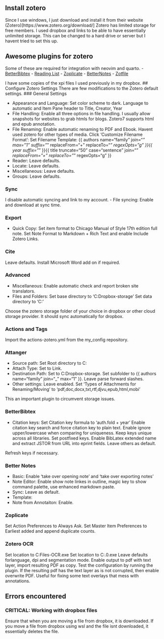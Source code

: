
## Install zotero
Since I use windows, I just download and install it from their website (Zotero)[https://www.zotero.org/download/]
Zotero has limited storage for free members. I used dropbox and links to be able to have essentially unlimited storage. This can be changed to a hard drive or server but I havent tried to set this up.

## Awesome plugins for zotero

Some of these are required for integration with neovim and quarto.
- [BetterBibtex](https://retorque.re/zotero-better-bibtex/)
- [Reading List](https://github.com/Dominic-DallOsto/zotero-reading-list)
- [Zoplicate](https://chenglongma.com/zoplicate/)
- [BetterNotes](https://github.com/windingwind/zotero-better-notes#readme)
- [Zotfile](https://github.com/jlegewie/zotfile)

I have some copies of the xpi files I used previously in my dropbox.
## Configure Zotero Settings
There are few modifications to the Zotero default settings.
### General Settings

- Appearance and Language: Set color scheme to dark. Language to automatic and Item Pane header to Title, Creator, Year
- File Handling:
Enable all three options in file handling. 
I usually allow snapshots for websites to grab htmls for blogs. Zotero7 supports html and epub annotation.
- File Renaming:
Enable automatic renaming to PDF and Ebook. Havent used zotero for other types of media.
Click 'Customize Filename Format':
Set Filename Template:
{{ authors name="family" join="_" max="1" suffix="_" replaceFrom="\s+" replaceTo="_" regexOpts="g" }}{{ year suffix="_" }}{{ title truncate="50" case="sentence" join="_" replaceFrom="\s+" replaceTo="_" regexOpts="g" }}
- Reader: Leave defaults.
- Locate: Leave defaults.
- Miscellaneous: Leave defaults.
- Groups: Leave defaults.

### Sync
I disable automatic syncing and link to my account. 
- File syncing: Enable and download at sync time.

### Export
- Quick Copy: Set item format to Chicago Manual of Style 17th edition full note. Set Note Format to Markdown + Rich Text and enable Include Zotero Links.

### Cite
Leave defaults. Install Microsoft Word add on if required.

### Advanced
- Miscellaneous: Enable automatic check and report broken site translators.
- Files and Folders: 
Set base directory to 'C:\Users\Luis\MIT Dropbox\zotero-storage'
Set data directory to 'C:\Users\Luis\Zotero'

Choose the zotero storage folder of your choice in dropbox or other cloud storage provider. 
It should sync automatically for dropbox.

### Actions and Tags
Import the actions-zotero.yml from the my_config repository.

### Attanger
- Source path: Set Root directory to C:\Users\Luis\Downloads
- Attach Type: Set to Link.
- Destination Path: Set to C:\Users\Luis\MIT Dropbox\zotero-storage. Set subfolder to {{ authors name="family" join="_" max="1" }}. Leave parse forward slashes.
- Other settings: Leave enabled. Set 'Types of Attachments for Renaming/Moving' to 'pdf,doc,docx,txt,rtf,djvu,epub,html,mobi'

This an important plugin to circumvent storage issues.

### BetterBibtex
- Citation keys: Set Citation key formula to 'auth.fold + year'
Enable citation key search and force citation key to plain text.
Enable ignore upper/lowercase when comparing for uniqueness.
Keep keys unique across all libraries.
Set postfixed keys.
Enable BibLatex extended name and extract JSTOR from URL into eprint fields.
Leave others as default.

Refresh keys if necessary.

### Better Notes
- Basic: Enable 'take over opening note' and 'take over exporting notes'
- Note Editor: Enable show note linkes in outline, magic key to show command palette, use enhanced markdown paste.
- Sync: Leave as default.
- Template:
- Note from Annotaiton: Enable.

### Zoplicate
Set Action Preferences to Always Ask. Set Master Item Preferences to Earliest added and append duplicate counts.

### Zotero OCR
Set location to C:\Program Files\Tesseract-OCR\tesseract.exe
Set location to C:\Users\Luis\Desktop\poppler-24.02.0\Library\bin\pdftoppm.exe
Leave defaults forlanguage, dpi and segmentation mode.
Enable output to pdf with text layer, import resulting PDF as copy.
Test the configuration by running the plugin. If the resulting pdf has the text layer as is not corrupted, then enable overwrite PDF.
Useful for fixing some text overlays that mess with annotations.

## Errors encountered
### CRITICAL: Working with dropbox files
Ensure that when you are moving a file from dropbox, it is downloaded. If you move a file from dropbox using wsl and the file isnt downloaded, it essentially deletes the file.
